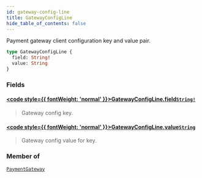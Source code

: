 ```yaml
---
id: gateway-config-line
title: GatewayConfigLine
hide_table_of_contents: false
---
```








Payment gateway client configuration key and value pair.

```graphql
type GatewayConfigLine {
  field: String!
  value: String
}
```


### Fields

#### [<code style={{ fontWeight: 'normal' }}>GatewayConfigLine.<b>field</b></code>](#)<Bullet />[`String!`](../../../developer/api-reference/scalars/string) <Badge class="secondary" text="non-null"/> <Badge class="secondary" text="scalar"/>
> Gateway config key.
> 

#### [<code style={{ fontWeight: 'normal' }}>GatewayConfigLine.<b>value</b></code>](#)<Bullet />[`String`](../../../developer/api-reference/scalars/string) <Badge class="secondary" text="scalar"/>
> Gateway config value for key.
> 



### Member of

[`PaymentGateway`](../../../developer/api-reference/objects/payment-gateway)  <Badge class="secondary" text="object"/>



